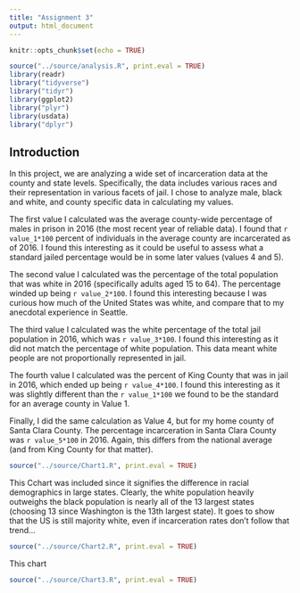 ```yaml
---
title: "Assignment 3"
output: html_document
---
```


```r
knitr::opts_chunk$set(echo = TRUE)
```

```r
source("../source/analysis.R", print.eval = TRUE)
library(readr)
library("tidyverse")
library("tidyr")
library(ggplot2)
library("plyr")
library(usdata)
library("dplyr")
```

## Introduction

In this project, we are analyzing a wide set of incarceration data at the county and state levels. Specifically, the data includes various races and their representation in various facets of jail. I chose to analyze male, black and white, and county specific data in calculating my values.

The first value I calculated was the average county-wide percentage of males in prison in 2016 (the most recent year of reliable data). I found that `r value_1*100` percent of individuals in the average county are incarcerated as of 2016. I found this interesting as it could be useful to assess what a standard jailed percentage would be in some later values (values 4 and 5).

The second value I calculated was the percentage of the total population that was white in 2016 (specifically adults aged 15 to 64). The percentage winded up being `r value_2*100`. I found this interesting because I was curious how much of the United States was white, and compare that to my anecdotal experience in Seattle. 

The third value I calculated was the white percentage of the total jail population in 2016, which was `r value_3*100`. I found this interesting as it did not match the percentage of white population. This data meant white people are not proportionally represented in jail. 

The fourth value I calculated was the percent of King County that was in jail in 2016, which ended up being `r value_4*100`. I found this interesting as it was slightly different than the `r value_1*100` we found to be the standard for an average county in Value 1. 

Finally, I did the same calculation as Value 4, but for my home county of Santa Clara County. The percentage incarceration in Santa Clara County was `r value_5*100` in 2016. Again, this differs from the national average (and from King County for that matter).


```r
source("../source/Chart1.R", print.eval = TRUE)
```

This Cchart was included since it signifies the difference in racial demographics in large states. Clearly, the white population heavily outweighs the black population is nearly all of the 13 largest states (choosing 13 since Washington is the 13th largest state). It goes to show that the US is still majority white, even if incarceration rates don't follow that trend...

```r
source("../source/Chart2.R", print.eval = TRUE)
```

This chart 

```r
source("../source/Chart3.R", print.eval = TRUE)
```


